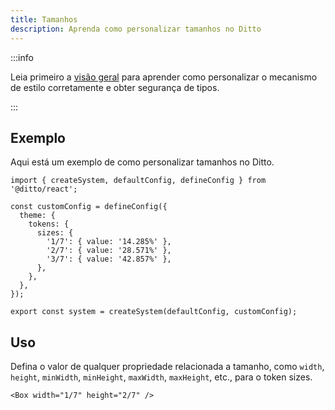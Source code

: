 ```yaml
---
title: Tamanhos
description: Aprenda como personalizar tamanhos no Ditto
---
```


:::info

Leia primeiro a [visão geral](/theming/customization/overview) para aprender
como personalizar o mecanismo de estilo corretamente e obter segurança de tipos.

:::

## Exemplo

Aqui está um exemplo de como personalizar tamanhos no Ditto.

```tsx title="theme.ts"
import { createSystem, defaultConfig, defineConfig } from '@ditto/react';

const customConfig = defineConfig({
  theme: {
    tokens: {
      sizes: {
        '1/7': { value: '14.285%' },
        '2/7': { value: '28.571%' },
        '3/7': { value: '42.857%' },
      },
    },
  },
});

export const system = createSystem(defaultConfig, customConfig);
```

## Uso

Defina o valor de qualquer propriedade relacionada a tamanho, como `width`, `height`, `minWidth`, `minHeight`, `maxWidth`, `maxHeight`, etc., para o token sizes.

```tsx
<Box width="1/7" height="2/7" />
```
